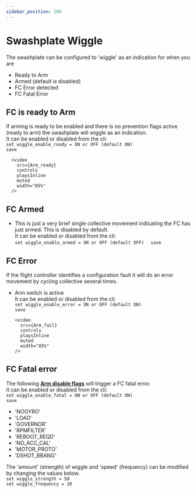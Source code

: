 ```yaml
---
sidebar_position: 200
---
```




# Swashplate Wiggle

The swashplate can be configured to 'wiggle' as an indication for when you are
* Ready to Arm
* Armed (default is disabled)
* FC Error detected
* FC Fatal Error

## FC is ready to Arm
If arming is ready to be enabled and there is no prevention flags active (ready to arm) the swashplate will wiggle as an indication.  
It can be enabled or disabled from the cli:  
`set wiggle_enable_ready = ON or OFF (default ON)  `  
`save`

      <video
        src={Arm_ready}
        controls 
        playsInline
        muted
        width="85%"
      />

## FC Armed
* This is just a very brief single collective movement indicating the FC has just armed. This is disabled by default.  
It can be enabled or disabled from the cli:  
`set wiggle_enable_armed = ON or OFF (default OFF)  `
`save`

## FC Error
If the flight controller identifies a configuration fault it will do an error movement by cycling collective several times.
* Arm switch is active  
It can be enabled or disabled from the cli:  
`set wiggle_enable_error = ON or OFF (default ON)  `  
`save`

      <video
        src={Arm_fail}
        controls
        playsInline
        muted
        width="85%"
      />

## FC Fatal error
The following [**Arm disable flags**](arming.mdx#disable-flags-description) will trigger a FC fatal error.  
It can be enabled or disabled from the cli:  
`set wiggle_enable_fatal = ON or OFF (default ON)  `  
`save`  

* 'NOGYRO'
* 'LOAD' 
* 'GOVERNOR'
* 'RPMFILTER'
* 'REBOOT_REQD'
* 'NO_ACC_CAL'
* 'MOTOR_PROTO'
* 'DSHOT_BBANG'  

The 'amount' (strength) of wiggle and 'speed' (frequency) can be modified by changing the values below.  
`set wiggle_strength = 50`  
`set wiggle_frequency = 10`  
